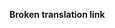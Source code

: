 '''Broken translation link'''{{en/-}}{{en/Bilingual box| Ru
| Страницы, переведенные '''менее чем на 10 процентов'''.<br/>Смотрите '''[[Category/en/Other languages|статистику]]''' всех переводов.
| ''Pages that are being translated to Russian with less than translated 10%.''}}